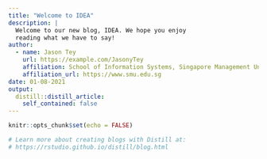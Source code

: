 ```yaml
---
title: "Welcome to IDEA"
description: |
  Welcome to our new blog, IDEA. We hope you enjoy 
  reading what we have to say!
author:
  - name: Jason Tey 
    url: https://example.com/JasonyTey
    affiliation: School of Information Systems, Singapore Management University
    affiliation_url: https://www.smu.edu.sg
date: 01-08-2021
output:
  distill::distill_article:
    self_contained: false
---
```


```r
knitr::opts_chunk$set(echo = FALSE)

# Learn more about creating blogs with Distill at:
# https://rstudio.github.io/distill/blog.html

```




